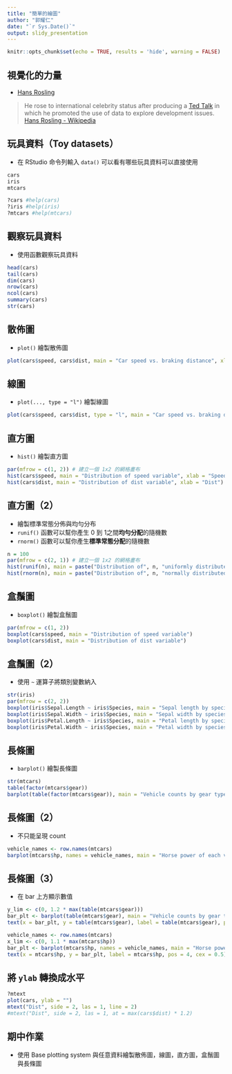```yaml
---
title: "簡單的繪圖"
author: "郭耀仁"
date: "`r Sys.Date()`"
output: slidy_presentation
---
```


```r
knitr::opts_chunk$set(echo = TRUE, results = 'hide', warning = FALSE)
```

## 視覺化的力量

- [Hans Rosling](https://www.youtube.com/watch?v=jbkSRLYSojo)

> He rose to international celebrity status after producing a [Ted Talk](https://www.ted.com/talks/hans_rosling_shows_the_best_stats_you_ve_ever_seen?language=zh-tw) in which he promoted the use of data to explore development issues.
> [Hans Rosling - Wikipedia](https://en.wikipedia.org/wiki/Hans_Rosling)

## 玩具資料（Toy datasets）

- 在 RStudio 命令列輸入 `data()` 可以看有哪些玩具資料可以直接使用

```r
cars
iris
mtcars

?cars #help(cars)
?iris #help(iris)
?mtcars #help(mtcars)
```

## 觀察玩具資料

- 使用函數觀察玩具資料

```r
head(cars)
tail(cars)
dim(cars)
nrow(cars)
ncol(cars)
summary(cars)
str(cars)
```

## 散佈圖

- `plot()` 繪製散佈圖

```r
plot(cars$speed, cars$dist, main = "Car speed vs. braking distance", xlab = "Speed", ylab = "Dist")
```

## 線圖

- `plot(..., type = "l")` 繪製線圖

```r
plot(cars$speed, cars$dist, type = "l", main = "Car speed vs. braking distance", xlab = "Speed", ylab = "Dist")
```

## 直方圖

- `hist()` 繪製直方圖

```r
par(mfrow = c(1, 2)) # 建立一個 1x2 的網格畫布
hist(cars$speed, main = "Distribution of speed variable", xlab = "Speed")
hist(cars$dist, main = "Distribution of dist variable", xlab = "Dist")
```

## 直方圖（2）

- 繪製標準常態分佈與均勻分布
- `runif()` 函數可以幫你產生 0 到 1之間**均勻分配**的隨機數
- `rnorm()` 函數可以幫你產生**標準常態分配**的隨機數

```r
n = 100
par(mfrow = c(2, 1)) # 建立一個 1x2 的網格畫布
hist(runif(n), main = paste("Distribution of", n, "uniformly distributed variables")) # 試著增加隨機數的個數 n
hist(rnorm(n), main = paste("Distribution of", n, "normally distributed variables")) # 試著增加隨機數的個數 n
```

## 盒鬚圖

- `boxplot()` 繪製盒鬚圖

```r
par(mfrow = c(1, 2))
boxplot(cars$speed, main = "Distribution of speed variable")
boxplot(cars$dist, main = "Distribution of dist variable")
```

## 盒鬚圖（2）

- 使用 `~` 運算子將類別變數納入

```r
str(iris)
par(mfrow = c(2, 2))
boxplot(iris$Sepal.Length ~ iris$Species, main = "Sepal length by species")
boxplot(iris$Sepal.Width ~ iris$Species, main = "Sepal width by species")
boxplot(iris$Petal.Length ~ iris$Species, main = "Petal length by species")
boxplot(iris$Petal.Width ~ iris$Species, main = "Petal width by species")
```

## 長條圖

- `barplot()` 繪製長條圖

```r
str(mtcars)
table(factor(mtcars$gear))
barplot(table(factor(mtcars$gear)), main = "Vehicle counts by gear types", xlab = "Gear", ylab = "Vehicle counts")
```

## 長條圖（2）

- 不只能呈現 count

```r
vehicle_names <- row.names(mtcars)
barplot(mtcars$hp, names = vehicle_names, main = "Horse power of each vehicle", xlab = "Horse power", horiz = TRUE, las = 1, cex.names = 0.5)
```

## 長條圖（3）

- 在 bar 上方顯示數值

```r
y_lim <- c(0, 1.2 * max(table(mtcars$gear)))
bar_plt <- barplot(table(mtcars$gear), main = "Vehicle counts by gear types", xlab = "Gear", ylab = "Vehicle counts", ylim = y_lim)
text(x = bar_plt, y = table(mtcars$gear), label = table(mtcars$gear), pos = 3)
```

```r
vehicle_names <- row.names(mtcars)
x_lim <- c(0, 1.1 * max(mtcars$hp))
bar_plt <- barplot(mtcars$hp, names = vehicle_names, main = "Horse power of each vehicle", xlab = "Horse power", horiz = TRUE, las = 1, cex.names = 0.5, xlim = x_lim)
text(x = mtcars$hp, y = bar_plt, label = mtcars$hp, pos = 4, cex = 0.5)
```

## 將 `ylab` 轉換成水平

```r
?mtext
plot(cars, ylab = "")
mtext("Dist", side = 2, las = 1, line = 2)
#mtext("Dist", side = 2, las = 1, at = max(cars$dist) * 1.2)
```

## 期中作業

- 使用 Base plotting system 與任意資料繪製散佈圖，線圖，直方圖，盒鬚圖與長條圖